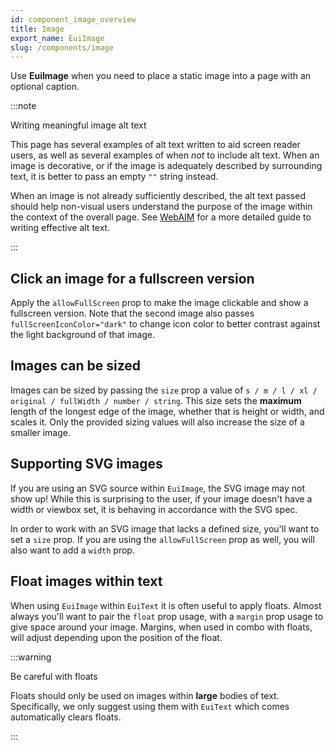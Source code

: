 ```yaml
---
id: component_image_overview
title: Image
export_name: EuiImage
slug: /components/image
---
```


Use **EuiImage** when you need to place a static image into a page with an optional caption.

:::note

Writing meaningful image alt text

This page has several examples of alt text written to aid screen reader users, as well as several examples of when
_not_ to include alt text. When an image is decorative, or if the image is adequately described by surrounding text,
it is better to pass an empty `""` string instead.

When an image is not already sufficiently described, the alt text passed should help non-visual users understand
the purpose of the image within the context of the overall page.
See [WebAIM](https://webaim.org/techniques/alttext/) for a more detailed guide to writing effective alt text.

:::

<!-- TODO: Add basic example -->

## Click an image for a fullscreen version

Apply the `allowFullScreen` prop to make the image clickable and show a fullscreen version.
Note that the second image also passes `fullScreenIconColor="dark"` to change icon color to better contrast
against the light background of that image.

<!-- TODO: Add click to fullscreen example -->

## Images can be sized

Images can be sized by passing the `size` prop a value of `s / m / l / xl / original / fullWidth / number / string`.
This size sets the **maximum** length of the longest edge of the image, whether that is height or width, and scales it.
Only the provided sizing values will also increase the size of a smaller image.

<!-- TODO: Add sizing example -->

## Supporting SVG images

If you are using an SVG source within `EuiImage`, the SVG image may not show up! While this is surprising to the user,
if your image doesn't have a width or viewbox set, it is behaving in accordance with the SVG spec.

In order to work with an SVG image that lacks a defined size, you'll want to set a `size` prop.
If you are using the `allowFullScreen` prop as well, you will also want to add a `width` prop.

<!-- TODO: Add SVG example -->

## Float images within text

When using `EuiImage` within `EuiText` it is often useful to apply floats. Almost always you'll want to pair
the `float` prop usage, with a `margin` prop usage to give space around your image. Margins, when used in combo
with floats, will adjust depending upon the position of the float.

:::warning

Be careful with floats

Floats should only be used on images within **large** bodies of text.
Specifically, we only suggest using them with `EuiText` which comes automatically clears floats.

:::

<!-- TODO: Add floating images example -->
